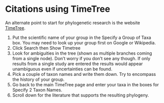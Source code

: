 # Citations using TimeTree {-}

An alternate point to start for phylogenetic research is the website [TimeTree](http://timetree.org/).

1. Put the scientific name of your group in the Specify a Group of Taxa box. You may need to look up your group first on Google or Wikipedia.
2. Click Search then Show Timetree
3. Look for ambiguities in the tree (shown as multiple branches coming from a single node). Don't worry if you don't see any though. If only results from a single study are entered the results would appear unambiguous even if uncertainties can be found.
4. Pick a couple of taxon names and write them down. Try to encompass the history of your group.
5. Go back to the main TimeTree page and enter your taxa in the boxes for Specify 2 Taxon Names.
6. Scroll down for the literature that supports the resulting phylogeny.
